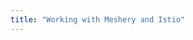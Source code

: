 ```yaml
---
title: "Working with Meshery and Istio"
---
```


<div id="katacoda-scenario"
  data-katacoda-id="layer5/courses/meshery-adapters/istio-meshery-adapter"
  data-katacoda-startscenariobuttontext="Start Scenario"
  data-katacoda-ctaurl="https://layer5.io/"
  data-katacoda-color="#3C494F"
  data-katacoda-secondary="#00b39f"
  data-katacoda-background="#fff"
  data-katacoda-hideprogress="true"
  data-katacoda-font="Qanelas Soft"
  data-katacoda-fontheader="Qanelas Soft">
</div>

